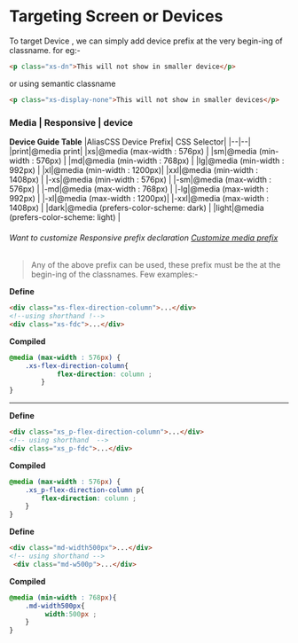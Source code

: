 # Targeting Screen or Devices

To target Device  , we can simply add device prefix at the very begin-ing of classname. for eg:-
```html
<p class="xs-dn">This will not show in smaller device</p>
```
or using semantic classname
 ```html
<p class="xs-display-none">This will not show in smaller devices</p>

```
### Media | Responsive | device
**Device Guide Table**
|AliasCSS Device Prefix| CSS Selector|
|--|--|
|print|@media print|
|xs|@media (max-width : 576px) |
|sm|@media  (min-width : 576px) |
|md|@media  (min-width : 768px) |
|lg|@media  (min-width : 992px) |
|xl|@media  (min-width : 1200px)|
|xxl|@media  (min-width : 1408px) |
|-xs|@media (min-width : 576px) |
|-sm|@media  (max-width : 576px) |
|-md|@media  (max-width : 768px) |
|-lg|@media  (max-width : 992px) |
|-xl|@media  (max-width : 1200px)|
|-xxl|@media  (max-width : 1408px) |
|dark|@media (prefers-color-scheme: dark) |
|light|@media (prefers-color-scheme: light) |


###### Want to customize Responsive prefix declaration [Customize media prefix](/docs/advance-customization#media-customize-media-selector)

>Any of the above prefix can be used, these prefix must be the at the begin-ing of the classnames.
Few examples:-
 
**Define**
```html
<div class="xs-flex-direction-column">...</div>
<!--using shorthand !-->
<div class="xs-fdc">...</div>
```


**Compiled** 
```css
@media (max-width : 576px) {
    .xs-flex-direction-column{
            flex-direction: column ;
        }
}
```
---
**Define**
```html
<div class="xs_p-flex-direction-column">...</div>
<!-- using shorthand  -->
<div class="xs_p-fdc">...</div>
```

**Compiled**
```css
@media (max-width : 576px) { 
    .xs_p-flex-direction-column p{
        flex-direction: column ;
    }
}
```
**Define**
```html
<div class="md-width500px">...</div>
<!-- using shorthand -->
 <div class="md-w500p">...</div>
```

**Compiled**
```css
@media (min-width : 768px){
    .md-width500px{
         width:500px ;
    }
}
```
